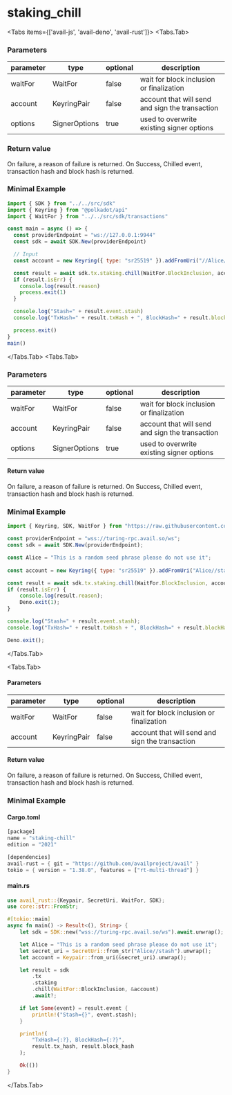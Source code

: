 
# staking_chill

<Tabs items={['avail-js', 'avail-deno', 'avail-rust']}>
<Tabs.Tab>

### Parameters

| parameter | type          | optional | description                                     |
| --------- | ------------- | -------- | ----------------------------------------------- |
| waitFor   | WaitFor       | false    | wait for block inclusion or finalization        |
| account   | KeyringPair   | false    | account that will send and sign the transaction |
| options   | SignerOptions | true     | used to overwrite existing signer options       |

### Return value

On failure, a reason of failure is returned. On Success, Chilled event, transaction hash and block hash is returned.

### Minimal Example

```js
import { SDK } from "../../src/sdk"
import { Keyring } from "@polkadot/api"
import { WaitFor } from "../../src/sdk/transactions"

const main = async () => {
  const providerEndpoint = "ws://127.0.0.1:9944"
  const sdk = await SDK.New(providerEndpoint)

  // Input
  const account = new Keyring({ type: "sr25519" }).addFromUri("//Alice//stash")

  const result = await sdk.tx.staking.chill(WaitFor.BlockInclusion, account)
  if (result.isErr) {
    console.log(result.reason)
    process.exit(1)
  }

  console.log("Stash=" + result.event.stash)
  console.log("TxHash=" + result.txHash + ", BlockHash=" + result.blockHash)

  process.exit()
}
main()
```

</Tabs.Tab>
<Tabs.Tab>

### Parameters

| parameter | type          | optional | description                                     |
| --------- | ------------- | -------- | ----------------------------------------------- |
| waitFor   | WaitFor       | false    | wait for block inclusion or finalization        |
| account   | KeyringPair   | false    | account that will send and sign the transaction |
| options   | SignerOptions | true     | used to overwrite existing signer options       |

#### Return value

On failure, a reason of failure is returned. On Success, Chilled event, transaction hash and block hash is returned.

### Minimal Example

```js
import { Keyring, SDK, WaitFor } from "https://raw.githubusercontent.com/availproject/avail/main/avail-deno/src/sdk.ts";

const providerEndpoint = "wss://turing-rpc.avail.so/ws";
const sdk = await SDK.New(providerEndpoint);

const Alice = "This is a random seed phrase please do not use it";
 
const account = new Keyring({ type: "sr25519" }).addFromUri("Alice//stash");

const result = await sdk.tx.staking.chill(WaitFor.BlockInclusion, account);
if (result.isErr) {
	console.log(result.reason);
	Deno.exit(1);
}

console.log("Stash=" + result.event.stash);
console.log("TxHash=" + result.txHash + ", BlockHash=" + result.blockHash);

Deno.exit();
```


</Tabs.Tab>

<Tabs.Tab>

#### Parameters

| parameter | type        | optional | description                                     |
| --------- | ----------- | -------- | ----------------------------------------------- |
| waitFor   | WaitFor     | false    | wait for block inclusion or finalization        |
| account   | KeyringPair | false    | account that will send and sign the transaction |

#### Return value

On failure, a reason of failure is returned. On Success, Chilled event, transaction hash and block hash is returned.

### Minimal Example

#### Cargo.toml

```rust
[package]
name = "staking-chill"
edition = "2021"

[dependencies]
avail-rust = { git = "https://github.com/availproject/avail" }
tokio = { version = "1.38.0", features = ["rt-multi-thread"] }
```

#### main.rs

```rust
use avail_rust::{Keypair, SecretUri, WaitFor, SDK};
use core::str::FromStr;

#[tokio::main]
async fn main() -> Result<(), String> {
	let sdk = SDK::new("wss://turing-rpc.avail.so/ws").await.unwrap();

	let Alice = "This is a random seed phrase please do not use it";
	let secret_uri = SecretUri::from_str("Alice//stash").unwrap();
	let account = Keypair::from_uri(&secret_uri).unwrap();

	let result = sdk
		.tx
		.staking
		.chill(WaitFor::BlockInclusion, &account)
		.await?;

	if let Some(event) = result.event {
		println!("Stash={}", event.stash);
	}

	println!(
		"TxHash={:?}, BlockHash={:?}",
		result.tx_hash, result.block_hash
	);

	Ok(())
}
```

</Tabs.Tab>
</Tabs>